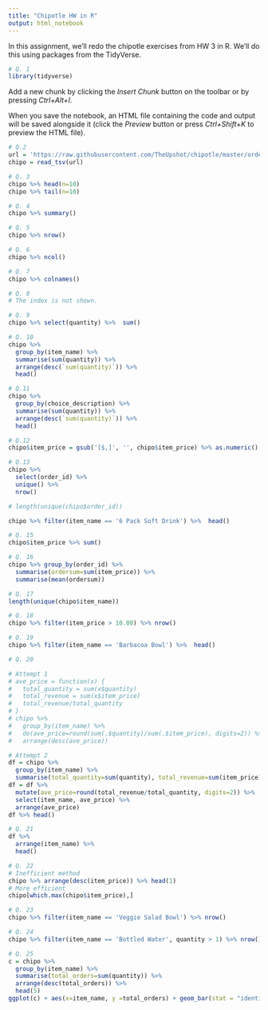 ```yaml
---
title: "Chipotle HW in R"
output: html_notebook
---
```


In this assignment, we'll redo the chipotle exercises from HW 3 in R. We'll do this using packages from the TidyVerse.

```r
# Q. 1
library(tidyverse)
```

Add a new chunk by clicking the *Insert Chunk* button on the toolbar or by pressing *Ctrl+Alt+I*.

When you save the notebook, an HTML file containing the code and output will be saved alongside it (click the *Preview* button or press *Ctrl+Shift+K* to preview the HTML file).

```r
# Q.2
url = 'https://raw.githubusercontent.com/TheUpshot/chipotle/master/orders.tsv'
chipo = read_tsv(url)
```

```r
# Q. 3
chipo %>% head(n=10)
chipo %>% tail(n=10)
```
```r
# Q. 4
chipo %>% summary()
```


```r
# Q. 5
chipo %>% nrow()
```
```r
# Q. 6
chipo %>% ncol()
```

```r
# Q. 7
chipo %>% colnames()
```

```r
# Q. 8
# The index is not shown.
```


```r
# Q. 9
chipo %>% select(quantity) %>%  sum()
```

```r
# Q. 10
chipo %>% 
  group_by(item_name) %>% 
  summarise(sum(quantity)) %>% 
  arrange(desc(`sum(quantity)`)) %>% 
  head()
```
```r
# Q.11
chipo %>% 
  group_by(choice_description) %>% 
  summarise(sum(quantity)) %>% 
  arrange(desc(`sum(quantity)`)) %>% 
  head()
```
```r
# Q.12
chipo$item_price = gsub('[$,]', '', chipo$item_price) %>% as.numeric()
```

```r
# Q.13
chipo %>% 
  select(order_id) %>% 
  unique() %>% 
  nrow()

# length(unique(chipo$order_id))
```
```r
chipo %>% filter(item_name == '6 Pack Soft Drink') %>%  head()
```

```r
# Q. 15
chipo$item_price %>% sum()
```
```r
# Q. 16
chipo %>% group_by(order_id) %>% 
  summarise(ordersum=sum(item_price)) %>% 
  summarise(mean(ordersum))
```
```r
# Q. 17
length(unique(chipo$item_name))
```
```r
# Q. 18
chipo %>% filter(item_price > 10.00) %>% nrow()
```

```r
# Q. 19
chipo %>% filter(item_name == 'Barbacoa Bowl') %>%  head()
```

```r
# Q. 20

# Attempt 1
# ave_price = function(x) {
#   total_quantity = sum(x$quantity)
#   total_revenue = sum(x$item_price)
#   total_revenue/total_quantity
# }
# chipo %>% 
#   group_by(item_name) %>% 
#   do(ave_price=round(sum(.$quantity)/sum(.$item_price), digits=2)) %>% 
#   arrange(desc(ave_price))

# Attempt 2
df = chipo %>% 
  group_by(item_name) %>% 
  summarise(total_quantity=sum(quantity), total_revenue=sum(item_price))
df = df %>% 
  mutate(ave_price=round(total_revenue/total_quantity, digits=2)) %>% 
  select(item_name, ave_price) %>%
  arrange(ave_price)
df %>% head()
```
```r
# Q. 21
df %>% 
  arrange(item_name) %>% 
  head()
```
```r
# Q. 22
# Inefficient method
chipo %>% arrange(desc(item_price)) %>% head(1)
# More efficient
chipo[which.max(chipo$item_price),]
```

```r
# Q. 23
chipo %>% filter(item_name == 'Veggie Salad Bowl') %>% nrow()
```
```r
# Q. 24 
chipo %>% filter(item_name == 'Bottled Water', quantity > 1) %>% nrow()
```
```r
# Q. 25
c = chipo %>% 
  group_by(item_name) %>% 
  summarise(total_orders=sum(quantity)) %>% 
  arrange(desc(total_orders)) %>% 
  head(5)
ggplot(c) + aes(x=item_name, y =total_orders) + geom_bar(stat = "identity")
```

